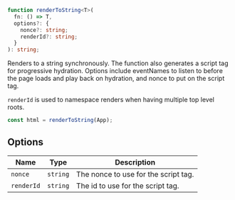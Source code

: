 <Title>renderToString</Title>

```ts
function renderToString<T>(
  fn: () => T,
  options?: {
    nonce?: string;
    renderId?: string;
  }
): string;
```

Renders to a string synchronously. The function also generates a script tag for progressive hydration. Options include eventNames to listen to before the page loads and play back on hydration, and nonce to put on the script tag.

`renderId` is used to namespace renders when having multiple top level roots.

```ts
const html = renderToString(App);
```

## Options

| Name       | Type     | Description                          |
| ---------- | -------- | ------------------------------------ |
| `nonce`    | `string` | The nonce to use for the script tag. |
| `renderId` | `string` | The id to use for the script tag.    |
